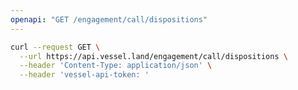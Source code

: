 ```yaml
---
openapi: "GET /engagement/call/dispositions"
---
```


<RequestExample>

```bash Request
curl --request GET \
  --url https://api.vessel.land/engagement/call/dispositions \
  --header 'Content-Type: application/json' \
  --header 'vessel-api-token: '
```

</RequestExample>

